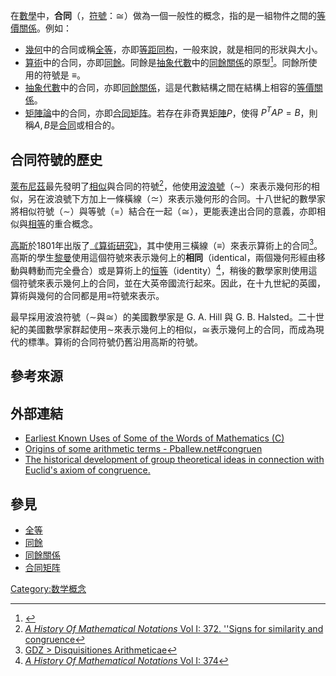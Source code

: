 在[[數學|數學]]中，'''合同'''（{{lang-en|Congruence}}，[[符號|符號]]：≅）做為一個一般性的概念，指的是一組物件之間的[[等價關係|等價關係]]。例如：

* [[幾何|幾何]]中的合同或稱[[全等|全等]]，亦即[[等距同构|等距同构]]，一般來說，就是相同的形狀與大小。
* [[算術|算術]]中的合同，亦即[[同餘|同餘]]。同餘是[[抽象代數|抽象代數]]中的[[同餘關係|同餘關係]]的原型<ref>{{Cite web |url=http://books.google.com.tw/books?id=bdNcAGctmaoC&pg=PT174&lpg=PT174&dq=%22congruence+relation%22#v=onepage&q=%22congruence%20relation%22&f=false |title=''e-Study Guide for: Handbook of Mathematics: Mathematics, Mathematics'', p.174 |accessdate=2014-10-22 |archive-date=2014-10-21 |archive-url=https://web.archive.org/web/20141021154507/http://books.google.com.tw/books?id=bdNcAGctmaoC&pg=PT174&lpg=PT174&dq=%22congruence+relation%22#v=onepage&q=%22congruence%20relation%22&f=false |dead-url=no }}</ref>。同餘所使用的符號是 ≡。
* [[抽象代數|抽象代數]]中的合同，亦即[[同餘關係|同餘關係]]，這是代數結構之間在結構上相容的[[等價關係|等價關係]]。
* [[矩陣論|矩陣論]]中的合同，亦即[[合同矩阵|合同矩阵]]。若存在非奇異[[矩陣|矩陣]]<math>P</math>，使得 <math>P^T A P = B</math>，則稱<math>A,B</math>是[[合同矩阵|合同]]或相合的。

==合同符號的歷史==
[[萊布尼茲|萊布尼茲]]最先發明了[[相似|相似]]與合同的符號<ref>[https://archive.org/stream/historyofmathema031756mbp#page/n431/mode/2up ''A History Of Mathematical Notations'' Vol I: 372. ''Signs for similarity and congruence]</ref>，他使用[[波浪號|波浪號]]（<math>\sim</math>）來表示幾何形的相似，另在波浪號下方加上一條橫線（<math>\simeq</math>）來表示幾何形的合同。十八世紀的數學家將相似符號（<math>\sim</math>）與等號（<math>=</math>）結合在一起（<math>\cong</math>），更能表達出合同的意義，亦即相似與[[相等|相等]]的重合概念。

[[高斯|高斯]]於1801年出版了[[算術研究|《算術研究》]]，其中使用三橫線（<math>\equiv</math>）來表示算術上的合同<ref>[http://gdz.sub.uni-goettingen.de/dms/load/img/?PPN=PPN235993352&DMDID=DMDLOG_0006&LOGID=LOG_0006&PHYSID=PHYS_0015 GDZ > Disquisitiones Arithmeticae]</ref>。高斯的學生[[黎曼|黎曼]]使用這個符號來表示幾何上的'''相同'''（identical，兩個幾何形經由移動與轉動而完全疊合）或是算術上的[[恒等式|恒等]]（identity）<ref>[https://archive.org/stream/historyofmathema031756mbp#page/n435/mode/2up ''A History Of Mathematical Notations'' Vol I: 374]</ref>，稍後的數學家則使用這個符號來表示幾何上的合同，並在大英帝國流行起來。因此，在十九世紀的英國，算術與幾何的合同都是用<math>\equiv</math>符號來表示。

最早採用波浪符號（<math>\sim</math>與<math>\cong</math>）的美國數學家是 G. A. Hill 與 G. B. Halsted。二十世紀的美國數學家群起使用<math>\sim</math>來表示幾何上的相似，<math>\cong</math>表示幾何上的合同，而成為現代的標準。算術的合同符號仍舊沿用高斯的符號。

== 參考來源 ==
{{Reflist}}

== 外部連結 ==
* [http://jeff560.tripod.com/c.html Earliest Known Uses of Some of the Words of Mathematics (C)]{{Wayback|url=http://jeff560.tripod.com/c.html |date=20110501074959 }}
* [https://www.webcitation.org/65NiDLLaT?url=http://www.pballew.net/arithme1.html#congruen Origins of some arithmetic terms - Pballew.net#congruen]
* [http://projecteuclid.org/euclid.ndjfl/1093890620 The historical development of group theoretical ideas in connection with Euclid's axiom of congruence.]{{Wayback|url=http://projecteuclid.org/euclid.ndjfl/1093890620 |date=20141105162142 }}

==參見==
* [[全等|全等]]
* [[同餘|同餘]]
* [[同餘關係|同餘關係]]
* [[合同矩阵|合同矩阵]]

[[Category:数学概念|Category:数学概念]]